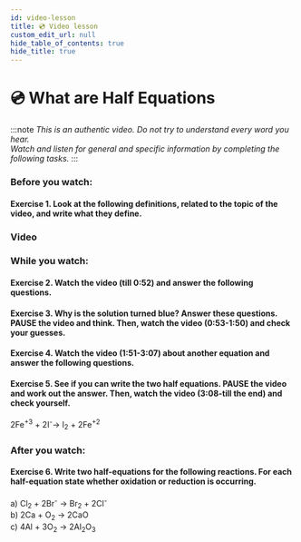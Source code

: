 ```yaml
---
id: video-lesson
title: 💿 Video lesson
custom_edit_url: null
hide_table_of_contents: true
hide_title: true
---
```



<Theme theRedoxReactions />

# 💿 What are Half Equations

:::note
_This is an authentic video. Do not try to understand every word you hear._  
_Watch and listen for general and specific information by completing the following tasks._
:::

### Before you watch:

#### Exercise 1. Look at the following definitions, related to the topic of the video, and write what they define.

<Frame src="https://learningapps.org/watch?v=pjqsgupga21" height="310px" />

### Video

<Player url="https://www.youtube.com/watch?v=8xuNffjUrJU" />

### While you watch:

#### Exercise 2. Watch the video (till 0:52) and answer the following questions.

<Frame src="https://learningapps.org/watch?v=ptzhnejk321" height="345px" />

#### Exercise 3. Why is the solution turned blue? Answer these questions. PAUSE the video and think. Then, watch the video (0:53-1:50) and check your guesses.

<Frame src="https://learningapps.org/watch?v=pbinvwg0k21" height="460px" />

#### Exercise 4. Watch the video (1:51-3:07) about another equation and answer the following questions.

<Frame src="https://learningapps.org/watch?v=pfgz7ykf521" height="460px" />

#### Exercise 5. See if you can write the two half equations. PAUSE the video and work out the answer. Then, watch the video (3:08-till the end) and check yourself.

2Fe<sup>+3</sup> + 2I<sup>-</sup>→ I<sub>2</sub> + 2Fe<sup>+2</sup>

### After you watch:

#### Exercise 6. Write two half-equations for the following reactions. For each half-equation state whether oxidation or reduction is occurring.

a) Cl<sub>2</sub> + 2Br<sup>-</sup> → Br<sub>2</sub> + 2Cl<sup>-</sup>  
b) 2Ca + O<sub>2</sub> → 2CaO  
c) 4Al + 3O<sub>2</sub> → 2Al<sub>2</sub>O<sub>3</sub>
